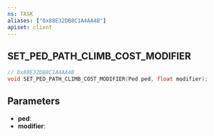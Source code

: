 ```yaml
---
ns: TASK
aliases: ["0x88E32DB8C1A4AA4B"]
apiset: client
---
```

## SET_PED_PATH_CLIMB_COST_MODIFIER

```c
// 0x88E32DB8C1A4AA4B
void SET_PED_PATH_CLIMB_COST_MODIFIER(Ped ped, float modifier);
```


## Parameters
* **ped**:
* **modifier**: